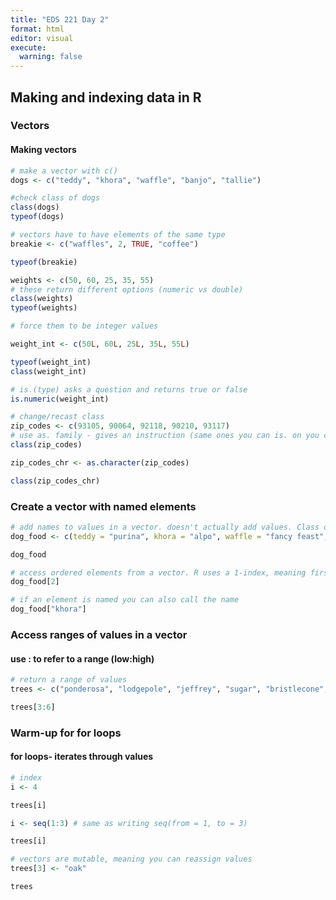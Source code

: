 ```yaml
---
title: "EDS 221 Day 2"
format: html
editor: visual
execute: 
  warning: false
---
```


## Making and indexing data in R

### Vectors

#### Making vectors

```r
# make a vector with c()
dogs <- c("teddy", "khora", "waffle", "banjo", "tallie")

#check class of dogs
class(dogs)
typeof(dogs)
```

```r
# vectors have to have elements of the same type
breakie <- c("waffles", 2, TRUE, "coffee")

typeof(breakie)
```

```r
weights <- c(50, 60, 25, 35, 55)
# these return different options (numeric vs double)
class(weights)
typeof(weights)
```

```r
# force them to be integer values

weight_int <- c(50L, 60L, 25L, 35L, 55L)

typeof(weight_int)
class(weight_int)
```

```r
# is.(type) asks a question and returns true or false
is.numeric(weight_int)
```

```r
# change/recast class
zip_codes <- c(93105, 90064, 92118, 90210, 93117)
# use as. family - gives an instruction (same ones you can is. on you can use as. on)
class(zip_codes)

zip_codes_chr <- as.character(zip_codes)

class(zip_codes_chr)
```

### Create a vector with named elements

```r
# add names to values in a vector. doesn't actually add values. Class only corresponds to stored values
dog_food <- c(teddy = "purina", khora = "alpo", waffle = "fancy feast", banjo = "blue diamond", tallie = "farmers dog")

dog_food
```

```r
# access ordered elements from a vector. R uses a 1-index, meaning first element of a vector is given position of 1. other coding languages use a 0-index
dog_food[2]

# if an element is named you can also call the name
dog_food["khora"]
```

### Access ranges of values in a vector

#### use : to refer to a range (low:high)

```r
# return a range of values
trees <- c("ponderosa", "lodgepole", "jeffrey", "sugar", "bristlecone", "grey")

trees[3:6]
```

### Warm-up for for loops

#### for loops- iterates through values

```r
# index
i <- 4

trees[i]
```

```r
i <- seq(1:3) # same as writing seq(from = 1, to = 3)

trees[i]
```

```r
# vectors are mutable, meaning you can reassign values
trees[3] <- "oak"

trees
```
